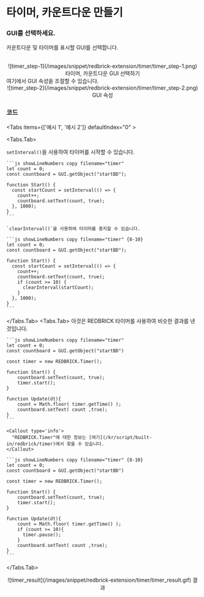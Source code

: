 
# 타이머, 카운트다운 만들기

<Steps>

### GUI를 선택하세요.

카운트다운 및 타이머를 표시할 GUI를 선택합니다.

<br />
<center>
  ![timer_step-1](/images/snippet/redbrick-extension/timer/timer_step-1.png) 타이머, 카운트다운 GUI 선택하기
</center>

<Callout type="info">
  여기에서 GUI 속성을 조절할 수 있습니다.
  <br />
  <center>![timer_step-2](/images/snippet/redbrick-extension/timer/timer_step-2.png) GUI 속성</center>
</Callout>

### 코드

<Tabs items={['예시 1', '예시 2']} defaultIndex="0" >

  <Tabs.Tab>
    
`setInterval()`을 사용하여 타이머를 시작할 수 있습니다.

    ```js showLineNumbers copy filename="timer"
    let count = 0;
    const countboard = GUI.getObject("startBD");

    function Start() {
      const startCount = setInterval(() => {
        count++;
        countboard.setText(count, true);
      }, 1000);
    }
    ```

    `clearInterval()`을 사용하여 타이머를 중지할 수 있습니다.

    ```js showLineNumbers copy filename="timer" {8-10}
    let count = 0;
    const countboard = GUI.getObject("startBD");

    function Start() {
      const startCount = setInterval(() => {
        count++;
        countboard.setText(count, true);
        if (count >= 10) {
          clearInterval(startCount);
        }
      }, 1000);
    }
    ```

  </Tabs.Tab>
  <Tabs.Tab>
    아것은 REDBRICK 타이머를 사용하여 비슷한 결과를 낸 것입니다.

    ```js showLineNumbers copy filename="timer"
    let count = 0;
    const countboard = GUI.getObject("startBD")

    const timer = new REDBRICK.Timer();

    function Start() {
        countboard.setText(count, true);
        timer.start();
    }

    function Update(dt){
        count = Math.floor( timer.getTime() );
        countboard.setText( count ,true);
    }
    ```

    <Callout type='info'>
      "REDBRICK.Timer"에 대한 정보는 [여기](/kr/script/built-in/redbrick/timer)에서 찾을 수 있습니다.
    </Callout>

    ```js showLineNumbers copy filename="timer" {8-10}
    let count = 0;
    const countboard = GUI.getObject("startBD")

    const timer = new REDBRICK.Timer();

    function Start() {
        countboard.setText(count, true);
        timer.start();
    }

    function Update(dt){
        count = Math.floor( timer.getTime() );
        if (count >= 10){
          timer.pause();
        }
        countboard.setText( count ,true);
    }
    ```

  </Tabs.Tab>
</Tabs>
<br />
<center>
  ![timer_result](/images/snippet/redbrick-extension/timer/timer_result.gif) 결과
</center>
</Steps>
